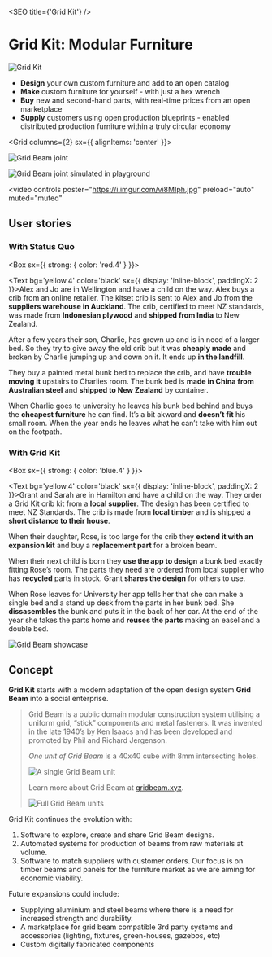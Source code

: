 
<SEO title={'Grid Kit'} />

# Grid Kit: Modular Furniture

![Grid Kit](../../assets/catalyst-site-social.jpg)

- **Design** your own custom furniture and add to an open catalog
- **Make** custom furniture for yourself - with just a hex wrench
- **Buy** new and second-hand parts, with real-time prices from an open marketplace
- **Supply** customers using open production blueprints - enabled distributed production furniture within a truly circular economy

<Grid columns={2} sx={{ alignItems: 'center' }}>

![Grid Beam joint](../../assets/gridbeam-joint.jpg)

![Grid Beam joint simulated in playground](../../assets/gridbeam-playground-joint.jpg)

</Grid>

<video
  controls
  poster="https://i.imgur.com/vi8MIph.jpg"
  preload="auto"
  muted="muted"
>
  <source type="video/mp4" src="https://i.imgur.com/p62seYr.mp4" />
</video>

## User stories

### With Status Quo

<Box sx={{ strong: { color: 'red.4' } }}>

&zwnj;<Text bg='yellow.4' color='black' sx={{ display: 'inline-block', paddingX: 2 }}>Alex and Jo</Text> are in Wellington and have a child on the way. Alex buys a crib from an online retailer. The kitset crib is sent to Alex and Jo from the **suppliers warehouse in Auckland**. The crib, certified to meet NZ standards, was made from **Indonesian plywood** and **shipped from India** to New Zealand.

After a few years their son, Charlie, has grown up and is in need of a larger bed. So they try to give away the old crib but it was **cheaply made** and broken by Charlie jumping up and down on it. It ends up **in the landfill**.

They buy a painted metal bunk bed to replace the crib, and have **trouble moving it** upstairs to Charlies room. The bunk bed is **made in China from Australian steel** and **shipped to New Zealand** by container.

When Charlie goes to university he leaves his bunk bed behind and buys the **cheapest furniture** he can find. It’s a bit akward and **doesn’t fit** his small room. When the year ends he leaves what he can’t take with him out on the footpath.

</Box>

### With Grid Kit

<Box sx={{ strong: { color: 'blue.4' } }}>

&zwnj;<Text bg='yellow.4' color='black' sx={{ display: 'inline-block', paddingX: 2 }}>Grant and Sarah</Text> are in Hamilton and have a child on the way. They order a Grid Kit crib kit from a **local supplier**. The design has been certified to meet NZ Standards. The crib is made from **local timber** and is shipped a **short distance to their house**.

When their daughter, Rose, is too large for the crib they **extend it with an expansion kit** and buy a **replacement part** for a broken beam.

When their next child is born they **use the app to design** a bunk bed exactly fitting Rose’s room. The parts they need are ordered from local supplier who has **recycled** parts in stock. Grant **shares the design** for others to use.

When Rose leaves for University her app tells her that she can make a single bed and a stand up desk from the parts in her bunk bed. She **dissasembles** the bunk and puts it in the back of her car. At the end of the year she takes the parts home and **reuses the parts** making an easel and a double bed.

</Box>

![Grid Beam showcase](../../assets/gridbeam-showcase.png)

## Concept

**Grid Kit** starts with a modern adaptation of the open design system **Grid Beam** into a social enterprise.

> Grid Beam is a public domain modular construction system utilising a uniform grid, “stick” components and metal fasteners. It was invented in the late 1940’s by Ken Isaacs and has been developed and promoted by Phil and Richard Jergenson.
>
> _One unit of Grid Beam_ is a 40x40 cube with 8mm intersecting holes.
>
> ![A single Grid Beam unit](../../assets/gridbeam-unit.jpg)
>
> Learn more about Grid Beam at [gridbeam.xyz](https://gridbeam.xyz).
>
> ![Full Grid Beam units](../../assets/gridbeam-units.jpg)

Grid Kit continues the evolution with:

1. Software to explore, create and share Grid Beam designs.
2. Automated systems for production of beams from raw materials at volume.
3. Software to match suppliers with customer orders. Our focus is on timber beams and panels for the furniture market as we are aiming for economic viability.

Future expansions could include:

- Supplying aluminium and steel beams where there is a need for increased strength and durability.
- A marketplace for grid beam compatible 3rd party systems and accessories (lighting, fixtures, green-houses, gazebos, etc)
- Custom digitally fabricated components
